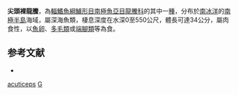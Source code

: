 {{Speciesbox
| taxon = Gymnodraco acuticeps
| status = NE
| status_system = IUCN3.1
| binomial_authority = [[Boulenger|Boulenger]], 1902
| synonyms = 
}}

'''尖頭裸龍鰧'''，為[[輻鰭魚綱|輻鰭魚綱]][[鱸形目|鱸形目]][[南極魚亞目|南極魚亞目]][[龍鰧科|龍鰧科]]的其中一[[種|種]]，分布於[[南冰洋|南冰洋]]的[[南極半島|南極半島]]海域，屬深海魚類，棲息深度在水深0至550公尺，體長可達34公分，屬肉食性，以[[魚卵|魚卵]]、[[多毛類|多毛類]]或[[端腳類|端腳類]]等為食。

==参考文献==
*{{FishBase_species|genus=Gymnodraco|species=acuticeps|year=2011|month=12}}

{{taxonbar}}
[[Category:姥龍鰧屬|acuticeps]]
[[Category:1902年描述的魚類|G]]